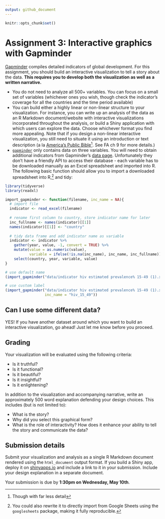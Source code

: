 ```yaml
---
output: github_document
---
```


```r
knitr::opts_chunk$set()
```

# Assignment 3: Interactive graphics with Gapminder

[Gapminder](http://www.gapminder.org/data/) compiles detailed indicators of global development. For this assignment, you should build an interactive visualization to tell a story about the data. **This requires you to develop both the visualization as well as a written narrative.**

* You do not need to analyze all 500+ variables. You can focus on a small set of variables (whichever ones you wish, though check the indicator's coverage for all the countries and the time period available)
* You can build either a highly linear or non-linear structure to your visualization. For instance, you can write up an analysis of the data as an R Markdown document/website with interactive visualizations incorporated throughout the analysis, or build a Shiny application with which users can explore the data. Choose whichever format you find more appealing. Note that if you design a non-linear interactive visualization, you still need to situate it using an introduction or text description (a la [America's Public Bible](http://americaspublicbible.org/)^[Though with far less detail]. See FA ch 9 for more details.)
* [`gapminder`](https://cran.r-project.org/web/packages/gapminder/index.html) only contains data on three variables. You will need to obtain additional indicators from Gapminder's [data page](http://www.gapminder.org/data/). Unfortunately they don't have a friendly API to access their database - each variable has to be downloaded manually as an Excel spreadsheet and imported into R. The following basic function should allow you to import a downloaded spreadsheet into R,^[You could also rewrite it to directly import from Google Sheets using the `googlesheets` package, making it fully reproducible.] and tidy:

```r
library(tidyverse)
library(readxl)

import_gapminder <- function(filename, inc_name = NA){
  # import file
  indicator <- read_excel(filename)
  
  # rename first column to country, store indicator name for later
  inc_fullname <- names(indicator)[[1]]
  names(indicator)[[1]] <- "country"
  
  # tidy data frame and add indicator name as variable
  indicator <- indicator %>%
    gather(year, value, -1, convert = TRUE) %>%
    mutate(value = as.numeric(value),
           variable = ifelse(!is.na(inc_name), inc_name, inc_fullname)) %>%
    select(country, year, variable, value)
}

# use default name
(import_gapminder("data/indicator hiv estimated prevalence% 15-49 (1).xlsx"))

# use custom label
(import_gapminder("data/indicator hiv estimated prevalence% 15-49 (1).xlsx",
                  inc_name = "hiv_15_49"))
```

## Can I use some different data?

YES! If you have another dataset around which you want to build an interactive visualization, go ahead! Just let me know before you proceed.

## Grading

Your visualization will be evaluated using the following criteria:

* Is it truthful?
* Is it functional?
* Is it beautiful?
* Is it insightful?
* Is it enlightening?

In addition to the visualization and accompanying narrative, write an approximately 500 word explanation defending your design choices. This includes (but is not limited to):

* What is the story?
* Why did you select this graphical form?
* What is the role of interactivity? How does it enhance your ability to tell the story and communicate the data?

## Submission details

Submit your visualization and analysis as a single R Markdown document rendered using the `html_document` output format. If you build a Shiny app, deploy it on [shinyapps.io](http://www.shinyapps.io) and include a link to it in your submission. Include your design explanation in a separate document.

Your submission is due by **1:30pm on Wednesday, May 10th**.



